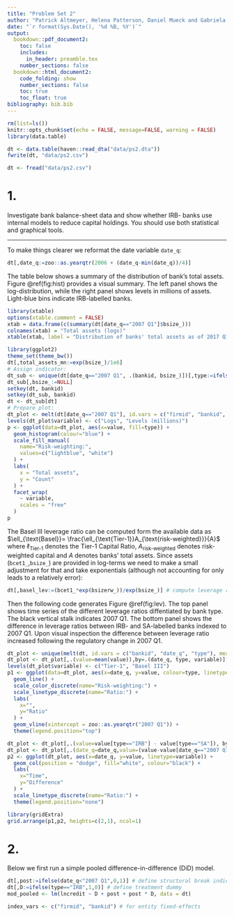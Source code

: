 ```yaml
---
title: "Problem Set 2"
author: "Patrick Altmeyer, Helena Patterson, Daniel Mueck and Gabriela Lavagna"
date: "`r format(Sys.Date(), '%d %B, %Y')`"
output: 
  bookdown::pdf_document2:
    toc: false
    includes:
      in_header: preamble.tex
    number_sections: false
  bookdown::html_document2:
    code_folding: show
    number_sections: false
    toc: true
    toc_float: true
bibliography: bib.bib
---
```


```r
rm(list=ls())
knitr::opts_chunk$set(echo = FALSE, message=FALSE, warning = FALSE)
library(data.table)
```

```r
dt <- data.table(haven::read_dta("data/ps2.dta"))
fwrite(dt, "data/ps2.csv")
```

```r
dt <- fread("data/ps2.csv")
```


# 1.

Investigate bank balance-sheet data and show whether IRB- banks use internal models to reduce capital holdings. You should use both statistical and graphical tools.

<hr>

To make things clearer we reformat the date variable `date_q`:

```r
dt[,date_q:=zoo::as.yearqtr(2006 + (date_q-min(date_q))/4)]
```

The table below shows a summary of the distribution of bank's total assets. Figure \@ref(fig:hist) provides a visual summary. The left panel shows the log-distribution, while the right panel shows levels in millions of assets. Light-blue bins indicate IRB-labelled banks.

```r
library(xtable)
options(xtable.comment = FALSE)
xtab = data.frame(c(summary(dt[date_q=="2007 Q1"]$bsize_)))
colnames(xtab) = "Total assets (logs)"
xtable(xtab, label = "Distribution of banks' total assets as of 2017 Q1.")
```

```r
library(ggplot2)
theme_set(theme_bw())
dt[,total_assets_mn:=exp(bsize_)/1e6]
# Assign indicator:
dt_sub <- unique(dt[date_q=="2007 Q1", .(bankid, bsize_)])[,type:=ifelse(bsize_>quantile(bsize_, 0.75),"IRB", "SA")]
dt_sub[,bsize_:=NULL]
setkey(dt, bankid)
setkey(dt_sub, bankid)
dt <- dt_sub[dt]
# Prepare plot:
dt_plot <- melt(dt[date_q=="2007 Q1"], id.vars = c("firmid", "bankid", "date_q", "type"), measure.vars = c("bsize_", "total_assets_mn"))
levels(dt_plot$variable) <- c("Logs", "Levels (millions)")
p <- ggplot(data=dt_plot, aes(x=value, fill=type)) +
  geom_histogram(colour="blue") +
  scale_fill_manual(
    name="Risk-weighting:",
    values=c("lightblue", "white")
  ) +
  labs(
    x = "Total assets",
    y = "Count"
  ) +
  facet_wrap(
    ~ variable,
    scales = "free"
  )
p
```

The Basel III leverage ratio can be computed form the available data as $\ell_{\text{Basel}}= \frac{\ell_{\text{Tier-1}}A_{\text{risk-weighted}}}{A}$ where $\ell_{\text{Tier-1}}$ denotes the Tier-1 Capital Ratio, $A_{\text{risk-weighted}}$ denotes risk-weighted capital and $A$ denotes banks' total assets. Since assets (`bcet1_`,`bsize_`) are provided in log-terms we need to make a small adjustment for that and take exponentials (although not accounting for only leads to a relatively error):

```r
dt[,basel_lev:=(bcet1_*exp(bsizerw_))/exp(bsize_)] # compute leverage ratio
```

Then the following code generates Figure \@ref(fig:lev). The top panel shows time series of the different leverage ratios diffentiated by bank type. The black vertical stalk indicates 2007 Q1. The bottom panel shows the difference in leverage ratios between IRB- and SA-labelled banks indexed to 2007 Q1. Upon visual inspection the difference between leverage ratio increased following the regulatory change in 2007 Q1.

```r
dt_plot <- unique(melt(dt, id.vars = c("bankid", "date_q", "type"), measure.vars = c("bcet1_", "basel_lev")))
dt_plot <- dt_plot[,.(value=mean(value)),by=.(date_q, type, variable)][order(date_q, type, variable)] # averages
levels(dt_plot$variable) <- c("Tier-1", "Basel III")
p1 <- ggplot(data=dt_plot, aes(x=date_q, y=value, colour=type, linetype=variable)) +
  geom_line() +
  scale_color_discrete(name="Risk-weighting:") +
  scale_linetype_discrete(name="Ratio:") +
  labs(
    x="",
    y="Ratio"
  ) +
  geom_vline(xintercept = zoo::as.yearqtr("2007 Q1")) +
  theme(legend.position="top")

dt_plot <- dt_plot[,.(value=value[type=="IRB"] - value[type=="SA"]), by=.(date_q, variable)]
dt_plot <- dt_plot[,.(date_q=date_q,value=(value-value[date_q=="2007 Q1"])/value[date_q=="2007 Q1"]*100),by=variable]
p2 <- ggplot(dt_plot, aes(x=date_q, y=value, linetype=variable)) +
  geom_col(position = "dodge", fill="white", colour="black") +
  labs(
    x="Time",
    y="Difference"
  ) +
  scale_linetype_discrete(name="Ratio:") + 
  theme(legend.position="none")

library(gridExtra)
grid.arrange(p1,p2, heights=c(2,1), ncol=1)
```

# 2.

Below we first run a simple pooled difference-in-difference (DiD) model.

```r
dt[,post:=ifelse(date_q<"2007 Q1",0,1)] # define structural break indicator
dt[,D:=ifelse(type=="IRB",1,0)] # define treatment dummy
mod_pooled <- lm(lncredit ~ D + post + post * D, data = dt)
```

```r
index_vars <- c("firmid", "bankid") # for entity fixed-effects
```




